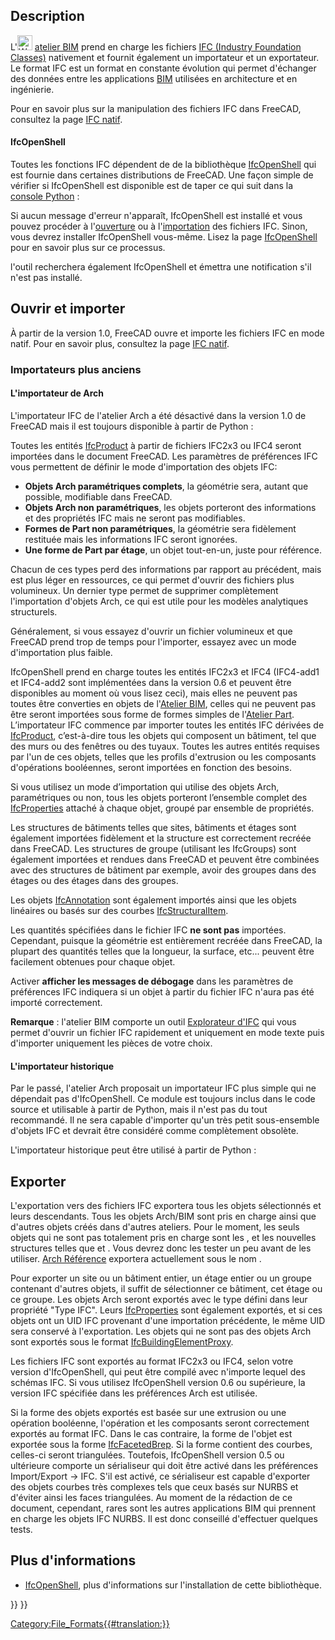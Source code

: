 <languages/>

{{Docnav/fr
|[[Native_IFC/fr|Native IFC]]
|[[Arch_DAE/fr|DAE]]
|[[BIM_Workbench/fr|Atelier BIM]]
|IconL=
|IconR=
|IconC=Workbench_BIM.svg
}}

{{TOCright}}

== Description ==

<div class="mw-translate-fuzzy">
L'[[File:Workbench_BIM.svg|24px]] [[BIM_Workbench/fr|atelier BIM]] prend en charge les fichiers [https://fr.wikipedia.org/wiki/Industry_Foundation_Classes IFC (Industry Foundation Classes)] nativement et fournit également un importateur et un exportateur. Le format IFC est un format en constante évolution qui permet d'échanger des données entre les applications [https://fr.wikipedia.org/wiki/Building_information_modeling BIM] utilisées en architecture et en ingénierie.
</div>

Pour en savoir plus sur la manipulation des fichiers IFC dans FreeCAD, consultez la page [[Native_IFC/fr|IFC natif]].

<span id="IfcOpenShell"></span>
====IfcOpenShell====

Toutes les fonctions IFC dépendent de de la bibliothèque [[IfcOpenShell/fr|IfcOpenShell]] qui est fournie dans certaines distributions de FreeCAD. Une façon simple de vérifier si IfcOpenShell est disponible est de taper ce qui suit dans la [[Python_console/fr|console Python]] :

{{Code|code=
import ifcopenshell
}}

Si aucun message d'erreur n'apparaît, IfcOpenShell est installé et vous pouvez procéder à l'[[Std_Open/fr|ouverture]] ou à l'[[Std_Import/fr|importation]] des fichiers IFC. Sinon, vous devrez installer IfcOpenShell vous-même. Lisez la page [[IfcOpenShell/fr|IfcOpenShell]] pour en savoir plus sur ce processus.

{{Emphasis|Remarque :}} l'outil {{Button|[[File:BIM_Setup.svg|16px]] [[BIM_Setup/fr|BIM Configuration]]}} recherchera également IfcOpenShell et émettra une notification s'il n'est pas installé.

<span id="Opening_and_Importing"></span>
==Ouvrir et importer==

À partir de la version 1.0, FreeCAD ouvre et importe les fichiers IFC en mode natif. Pour en savoir plus, consultez la page [[Native_IFC/fr|IFC natif]].

<span id="Older_importers"></span>
=== Importateurs plus anciens ===

<span id="The_Arch_importer"></span>
==== L'importateur de Arch ====

L'importateur IFC de l'atelier Arch a été désactivé dans la version 1.0 de FreeCAD mais il est toujours disponible à partir de Python :

{{Code|code=
from importers import importIFC
importIFC.open("C:\\Path\\To\\My\\File.ifc")
}}

<div class="mw-translate-fuzzy">
Toutes les entités [http://www.buildingsmart-tech.org/ifc/IFC4/Add1/html/schema/ifckernel/lexical/ifcproduct.htm IfcProduct] à partir de fichiers IFC2x3 ou IFC4 seront importées dans le document FreeCAD. Les paramètres de préférences IFC vous permettent de définir le mode d'importation des objets IFC:
* '''Objets Arch paramétriques complets''', la géométrie sera, autant que possible, modifiable dans FreeCAD.
* '''Objets Arch non paramétriques''', les objets porteront des informations et des propriétés IFC mais ne seront pas modifiables.
* '''Formes de Part non paramétriques''', la géométrie sera fidèlement restituée mais les informations IFC seront ignorées.
* '''Une forme de Part par étage''', un objet tout-en-un, juste pour référence.
</div>

Chacun de ces types perd des informations par rapport au précédent, mais est plus léger en ressources, ce qui permet d'ouvrir des fichiers plus volumineux. Un dernier type permet de supprimer complètement l'importation d'objets Arch, ce qui est utile pour les modèles analytiques structurels. 

Généralement, si vous essayez d'ouvrir un fichier volumineux et que FreeCAD prend trop de temps pour l'importer, essayez avec un mode d'importation plus faible.

<div class="mw-translate-fuzzy">
IfcOpenShell prend en charge toutes les entités IFC2x3 et IFC4 (IFC4-add1 et IFC4-add2 sont implémentées dans la version 0.6 et peuvent être disponibles au moment où vous lisez ceci), mais elles ne peuvent pas toutes être converties en objets de l'[[BIM_Workbench/fr|Atelier BIM]], celles qui ne peuvent pas être seront importées sous forme de formes simples de l'[[Part_Workbench/fr|Atelier Part]]. L’importateur IFC commence par importer toutes les entités IFC dérivées de [http://standards.buildingsmart.org/IFC/RELEASE/IFC2x3/TC1/HTML/ifckernel/lexical/ifcproduct.htm IfcProduct], c’est-à-dire tous les objets qui composent un bâtiment, tel que des murs ou des fenêtres ou des tuyaux. Toutes les autres entités requises par l'un de ces objets, telles que les profils d'extrusion ou les composants d'opérations booléennes, seront importées en fonction des besoins.
</div>

<div class="mw-translate-fuzzy">
Si vous utilisez un mode d’importation qui utilise des objets Arch, paramétriques ou non, tous les objets porteront l’ensemble complet des [http://www.buildingsmart-tech.org/ifc/IFC4/Add1/html/schema/ifcpropertyresource/lexical/ifcproperty.htm IfcProperties] attaché à chaque objet, groupé par ensemble de propriétés.
</div>

Les structures de bâtiments telles que sites, bâtiments et étages sont également importées fidèlement et la structure est correctement recréée dans FreeCAD. Les structures de groupe (utilisant les IfcGroups) sont également importées et rendues dans FreeCAD et peuvent être combinées avec des structures de bâtiment par exemple, avoir des groupes dans des étages ou des étages dans des groupes.

<div class="mw-translate-fuzzy">
Les objets [http://www.buildingsmart-tech.org/ifc/IFC4/Add1/html/schema/ifcproductextension/lexical/ifcannotation.htm IfcAnnotation] sont également importés ainsi que les objets linéaires ou basés sur des courbes [http://www.buildingsmart-tech.org/ifc/IFC4/Add1/html/schema/ifcstructuralanalysisdomain/lexical/ifcstructuralitem.htm IfcStructuralItem].
</div>

Les quantités spécifiées dans le fichier IFC '''ne sont pas''' importées. Cependant, puisque la géométrie est entièrement recréée dans FreeCAD, la plupart des quantités telles que la longueur, la surface, etc... peuvent être facilement obtenues pour chaque objet.

Activer '''afficher les messages de débogage''' dans les paramètres de préférences IFC indiquera si un objet à partir du fichier IFC n'aura pas été importé correctement.

'''Remarque''' : l'atelier BIM comporte un outil [[BIM_IfcExplorer/fr|Explorateur d'IFC]] qui vous permet d'ouvrir un fichier IFC rapidement et uniquement en mode texte puis d'importer uniquement les pièces de votre choix.

<span id="The_legacy_importer"></span>
==== L'importateur historique ====

Par le passé, l'atelier Arch proposait un importateur IFC plus simple qui ne dépendait pas d'IfcOpenShell. Ce module est toujours inclus dans le code source et utilisable à partir de Python, mais il n'est pas du tout recommandé. Il ne sera capable d'importer qu'un très petit sous-ensemble d'objets IFC et devrait être considéré comme complètement obsolète.

L'importateur historique peut être utilisé à partir de Python :

{{Code|code=
from importers import importIFClegacy
importIFClegacy.open("C:\\Path\\To\\My\\File.ifc")
}}

<span id="Exporting"></span>
==Exporter==

L'exportation vers des fichiers IFC exportera tous les objets sélectionnés et leurs descendants. Tous les objets Arch/BIM sont pris en charge ainsi que d'autres objets créés dans d'autres ateliers. Pour le moment, les seuls objets qui ne sont pas totalement pris en charge sont les {{Button|[[File:PartDesign_Body.svg|16px]] [[PartDesign_Body/fr|PartDesign Corps]]}}, {{Button|[[File:Std_Part.svg|16px]] [[Std_Part/fr|Std Parts]]}} et les nouvelles structures telles que {{Button|[[File:Link.svg|16px]] [[Std_LinkMake/fr|App Links]]}} et {{Button|[[File:LinkGroup.svg|16px]] LinkGroups}}. Vous devrez donc les tester un peu avant de les utiliser. [[Arch_Reference/fr|Arch Référence]] exportera actuellement sous le nom {{incode|IfcBuildingElementProxies}}.

<div class="mw-translate-fuzzy">
Pour exporter un site ou un bâtiment entier, un étage entier ou un groupe contenant d'autres objets, il suffit de sélectionner ce bâtiment, cet étage ou ce groupe. Les objets Arch seront exportés avec le type défini dans leur propriété "Type IFC". Leurs [http://www.buildingsmart-tech.org/ifc/IFC4/Add1/html/schema/ifcpropertyresource/lexical/ifcproperty.htm IfcProperties] sont également exportés, et si ces objets ont un UID IFC provenant d'une importation précédente, le même UID sera conservé à l'exportation. Les objets qui ne sont pas des objets Arch sont exportés sous le format [http://www.buildingsmart-tech.org/ifc/IFC4/Add1/html/schema/ifcsharedbldgelements/lexical/ifcbuildingelementproxy.htm IfcBuildingElementProxy].
</div>

Les fichiers IFC sont exportés au format IFC2x3 ou IFC4, selon votre version d'IfcOpenShell, qui peut être compilé avec n'importe lequel des schémas IFC. Si vous utilisez IfcOpenShell version 0.6 ou supérieure, la version IFC spécifiée dans les préférences Arch est utilisée.

<div class="mw-translate-fuzzy">
Si la forme des objets exportés est basée sur une extrusion ou une opération booléenne, l'opération et les composants seront correctement exportés au format IFC. Dans le cas contraire, la forme de l'objet est exportée sous la forme [http://www.buildingsmart-tech.org/ifc/IFC4x1/html/schema/ifcgeometricmodelresource/lexical/ifcfacetedbrep.htm IfcFacetedBrep]. Si la forme contient des courbes, celles-ci seront triangulées. Toutefois, IfcOpenShell version 0.5 ou ultérieure comporte un sérialiseur qui doit être activé dans les préférences Import/Export → IFC. S'il est activé, ce sérialiseur est capable d'exporter des objets courbes très complexes tels que ceux basés sur NURBS et d'éviter ainsi les faces triangulées. Au moment de la rédaction de ce document, cependant, rares sont les autres applications BIM qui prennent en charge les objets IFC NURBS. Il est donc conseillé d'effectuer quelques tests.
</div>

<span id="Further_information"></span>
== Plus d'informations ==

* [[IfcOpenShell/fr|IfcOpenShell]], plus d'informations sur l'installation de cette bibliothèque.


{{Docnav/fr
|[[Native_IFC/fr|Native IFC]]
|[[Arch_DAE/fr|DAE]]
|[[BIM_Workbench/fr|Atelier BIM]]
|IconL=
|IconR=
|IconC=Workbench_BIM.svg
}}

{{BIM_Tools_navi{{#translation:}}}}
{{Userdocnavi{{#translation:}}}}
[[Category:File_Formats{{#translation:}}]]